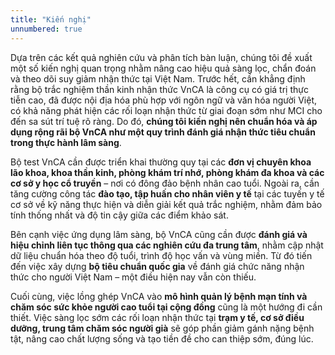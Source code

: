 ```yaml
---
title: "Kiến nghị"
unnumbered: true
---
```


Dựa trên các kết quả nghiên cứu và phân tích bàn luận, chúng tôi đề xuất một số kiến nghị quan trọng nhằm nâng cao hiệu quả sàng lọc, chẩn đoán và theo dõi suy giảm nhận thức tại Việt Nam. Trước hết, cần khẳng định rằng bộ trắc nghiệm thần kinh nhận thức VnCA là công cụ có giá trị thực tiễn cao, đã được nội địa hóa phù hợp với ngôn ngữ và văn hóa người Việt, có khả năng phát hiện các rối loạn nhận thức từ giai đoạn sớm như MCI cho đến sa sút trí tuệ rõ ràng. Do đó, **chúng tôi kiến nghị nên chuẩn hóa và áp dụng rộng rãi bộ VnCA như một quy trình đánh giá nhận thức tiêu chuẩn trong thực hành lâm sàng**.

Bộ test VnCA cần được triển khai thường quy tại các **đơn vị chuyên khoa lão khoa, khoa thần kinh, phòng khám trí nhớ, phòng khám đa khoa và các cơ sở y học cổ truyền** – nơi có đông đảo bệnh nhân cao tuổi. Ngoài ra, cần tăng cường công tác **đào tạo, tập huấn cho nhân viên y tế** tại các tuyến y tế cơ sở về kỹ năng thực hiện và diễn giải kết quả trắc nghiệm, nhằm đảm bảo tính thống nhất và độ tin cậy giữa các điểm khảo sát.

Bên cạnh việc ứng dụng lâm sàng, bộ VnCA cũng cần được **đánh giá và hiệu chỉnh liên tục thông qua các nghiên cứu đa trung tâm**, nhằm cập nhật dữ liệu chuẩn hóa theo độ tuổi, trình độ học vấn và vùng miền. Từ đó tiến đến việc xây dựng **bộ tiêu chuẩn quốc gia** về đánh giá chức năng nhận thức cho người Việt Nam – một điều hiện nay vẫn còn thiếu.

Cuối cùng, việc lồng ghép VnCA vào **mô hình quản lý bệnh mạn tính và chăm sóc sức khỏe người cao tuổi tại cộng đồng** cũng là một hướng đi cần thiết. Việc sàng lọc sớm các rối loạn nhận thức tại **trạm y tế, cơ sở điều dưỡng, trung tâm chăm sóc người già** sẽ góp phần giảm gánh nặng bệnh tật, nâng cao chất lượng sống và tạo tiền đề cho can thiệp sớm, đúng lúc.